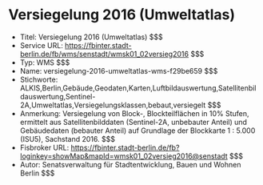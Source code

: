 # Versiegelung 2016 (Umweltatlas)
- Titel: Versiegelung 2016 (Umweltatlas) $$$
- Service URL: https://fbinter.stadt-berlin.de/fb/wms/senstadt/wmsk01_02versieg2016 $$$
- Typ: WMS $$$
- Name: versiegelung-2016-umweltatlas-wms-f29be659 $$$
- Stichworte: ALKIS,Berlin,Gebäude,Geodaten,Karten,Luftbildauswertung,Satellitenbildauswertung,Sentinel-2A,Umweltatlas,Versiegelungsklassen,bebaut,versiegelt $$$
- Anmerkung: Versiegelung von Block-, Blockteilflächen in 10% Stufen, ermittelt aus Satellitenbilddaten (Sentinel-2A, unbebauter Anteil) und Gebäudedaten (bebauter Anteil) auf Grundlage der Blockkarte 1 : 5.000 (ISU5), Sachstand 2016. $$$
- Fisbroker URL: https://fbinter.stadt-berlin.de/fb?loginkey=showMap&mapId=wmsk01_02versieg2016@senstadt $$$
- Autor: Senatsverwaltung für Stadtentwicklung, Bauen und Wohnen Berlin $$$
